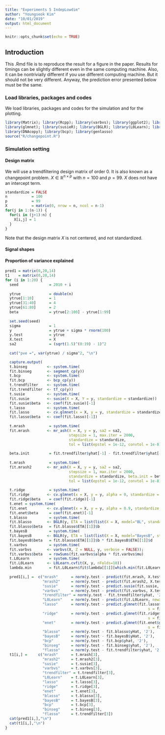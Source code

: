 ```yaml
---
title: "Experiments 5 IndepLowdim"
author: "Youngseok Kim"
date: "10/01/2019"
output: html_document
---
```


```r
knitr::opts_chunk$set(echo = TRUE)
```

## Introduction

This .Rmd file is to reproduce the result for a figure in the paper. Results for timings can be slightly different even in the same computing machine. Also, it can be nontrivially different if you use different computing machine. But it should not be very different. Anyway, the prediction error presented below must be the same.

### Load libraries, packages and codes

We load libraries, packages and codes for the simulation and for the plotting.

```r
library(Matrix); library(Rcpp); library(varbvs); library(ggplot2); library(cowplot);
library(glmnet); library(susieR); library(BGLR); library(L0Learn); library(varbvs2);
library(DNAcopy); library(bcp); library(genlasso)
source("R/changepoint.R")
```

### Simulation setting

#### Design matrix

We will use a trendfiltering design matrix of order $0$. It is also known as a changepoint problem. $X \in \mathbb{R}^{n\times p}$ with $n = 100$ and $p = 99$. $X$ does not have an intercept term.

```r
standardize = FALSE
n           = 100
p           = 99
X           = matrix(0, nrow = n, ncol = n-1)
for(j in 1:(n-1)) {
  for(i in (j+1):n) {
    X[i,j] = 1
  }
}
```

Note that the design matrix $X$ is not centered, and not standardized. 

#### Signal shapes

#### Proportion of variance explained

```r
pred1 = matrix(0,20,14)
t1    = matrix(0,20,14)
for (i in 1:20) {
  seed              = 2010 + i
  
  ytrue             = double(n)
  ytrue[1:10]       = 1
  ytrue[31:40]      = 4
  ytrue[61:80]      = 2
  beta              = ytrue[2:100] - ytrue[1:99]
  
  set.seed(seed)
  sigma             = 1
  y                 = ytrue + sigma * rnorm(100)
  y.test            = ytrue
  X.test            = X
  sa2               = (sqrt(1.5)^(0:19) - 1)^2
  
  cat("pve =", var(ytrue) / sigma^2, "\n")

  capture.output(
  t.binseg         <- system.time(
  fit.binseg       <- segment_cp(y))
  t.bcp            <- system.time(
  fit.bcp          <- bcp_cp(y))
  t.trendfilter    <- system.time(
  fit.trendfilter  <- tf_cp(y))
  t.susie          <- system.time(
  fit.susie        <- susie(X = X, Y = y, standardize = standardize))
  fit.susie$beta   <- coef(fit.susie)[-1]
  t.lasso          <- system.time(
  fit.lasso        <- cv.glmnet(x = X, y = y, standardize = standardize))
  fit.lasso$beta   <- coef(fit.lasso)[-1])
  
  t.mrash           = system.time(
  fit.mrash        <- mr_ash(X = X, y = y, sa2 = sa2,
                             stepsize = 1, max.iter = 2000,
                             standardize = standardize,
                             tol = list(epstol = 1e-12, convtol = 1e-8)))
  
  beta.init         = fit.trendfilter$yhat[-1] - fit.trendfilter$yhat[-n]
  
  t.mrash           = system.time(
  fit.mrash2       <- mr_ash(X = X, y = y, sa2 = sa2,
                             stepsize = 1, max.iter = 2000,
                             standardize = standardize, beta.init = beta.init,
                             tol = list(epstol = 1e-12, convtol = 1e-8)))
  
  t.ridge           = system.time(
  fit.ridge        <- cv.glmnet(x = X, y = y, alpha = 0, standardize = standardize))
  fit.ridge$beta    = coef(fit.ridge)[-1]
  t.enet = system.time(
  fit.enet         <- cv.glmnet(x = X, y = y, alpha = 0.9, standardize = standardize))
  fit.enet$beta     = coef(fit.enet)[-1]
  t.blasso          = system.time(
  fit.blasso       <- BGLR(y, ETA = list(list(X = X, model="BL", standardize = standardize)), verbose = FALSE))
  fit.blasso$beta   = fit.blasso$ETA[[1]]$b
  t.bayesB          = system.time(
  fit.bayesB       <- BGLR(y, ETA = list(list(X = X, model="BayesB", standardize = standardize)), verbose = FALSE))
  fit.bayesB$beta   = fit.blasso$ETA[[1]]$b * fit.bayesB$ETA[[1]]$d
  t.varbvs          = system.time(
  fit.varbvs       <- varbvs(X, Z = NULL, y, verbose = FALSE));
  fit.varbvs$beta   = rowSums(fit.varbvs$alpha * fit.varbvs$mu)
  t.L0Learn         = system.time(
  fit.L0Learn      <- L0Learn.cvfit(X, y, nFolds=10))
  lambda.min        = fit.L0Learn$fit$lambda[[1]][which.min(fit.L0Learn$cvMeans[[1]])]
  
  pred1[i,] =  c("mrash"      = norm(y.test - predict(fit.mrash, X.test), '2'),
                 "mrash2"     = norm(y.test - predict(fit.mrash2, X.test), '2'),
                 "susie"      = norm(y.test - predict.susie(fit.susie, X.test), '2'),
                 "varbvs"     = norm(y.test - predict(fit.varbvs, X.test), '2'),
                 "trendfilter" = norm(y.test - fit.trendfilter$yhat, '2'),
                 "L0Learn"    = norm(y.test - predict(fit.L0Learn, newx = X.test, lambda = lambda.min)@x, '2'),
                 "lasso"      = norm(y.test - predict.glmnet(fit.lasso$glmnet.fit, newx = X.test,
                                                                 s = fit.lasso$lambda.1se), '2'),
                 "ridge"      = norm(y.test - predict.glmnet(fit.ridge$glmnet.fit, newx = X.test,
                                                                 s = fit.ridge$lambda.1se), '2'),
                 "enet"       = norm(y.test - predict.glmnet(fit.enet$glmnet.fit, newx = X.test,
                                                                 s = fit.enet$lambda.1se), '2'),
                 "blasso"     = norm(y.test - fit.blasso$yHat, '2'),
                 "bayesB"     = norm(y.test - fit.bayesB$yHat, '2'),
                 "bcp"        = norm(y.test - fit.bcp$yhat, '2'),
                 "binseg"     = norm(y.test - fit.binseg$yhat, '2'),
                 "flasso"     = norm(y.test - fit.trendfilter$yhat, '2'))
  t1[i,] =     c("mrash"      = t.mrash[3],
                 "mrash2"     = t.mrash2[3],
                 "susie"      = t.susie[3],
                 "varbvs"     = t.varbvs[3],
                 "trendfilter" = t.trendfilter[3],
                 "L0Learn"    = t.L0Learn[3],
                 "lasso"      = t.lasso[3],
                 "ridge"      = t.ridge[3],
                 "enet"       = t.enet[3],
                 "blasso"     = t.blasso[3],
                 "bayesB"     = t.bayesB[3],
                 "bcp"        = t.bcp[3],
                 "binseg"     = t.binseg[3],
                 "flasso"     = t.trendfilter[3])
  cat(pred1[i,],"\n")
  cat(t1[i,],"\n")
}
```